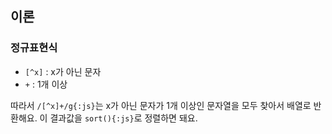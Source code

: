 ## 이론

### 정규표현식

- `[^x]` : x가 아닌 문자
- `+` : 1개 이상

따라서 `/[^x]+/g{:js}`는 x가 아닌 문자가 1개 이상인 문자열을 모두 찾아서 배열로 반환해요.
이 결과값을 `sort(){:js}`로 정렬하면 돼요.
